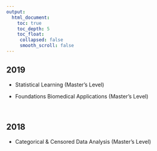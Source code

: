 ```yaml
---
output:
  html_document:
    toc: true
    toc_depth: 5
    toc_float:
     collapsed: false
     smooth_scroll: false
---
```


<link rel="stylesheet" href="styles.css" type="text/css">

## 2019

+ Statistical Learning (Master's Level)

+ Foundations Biomedical Applications (Master's Level)

<br>

## 2018

+ Categorical & Censored Data Analysis (Master's Level) 


